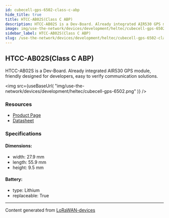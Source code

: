 ```yaml
---
id: cubecell-gps-6502-class-c-abp
hide_title: true
title: HTCC-AB02S(Class C ABP)
description: HTCC-AB02S is a Dev-Board. Already integrated AIR530 GPS module, friendly designed for developers, easy to verify communication solutions.
image: img/use-the-network/devices/development/heltec/cubecell-gps-6502.png
sidebar_label: HTCC-AB02S(Class C ABP)
slug: /use-the-network/devices/development/heltec/cubecell-gps-6502-class-c-abp
---
```



## HTCC-AB02S(Class C ABP)

HTCC-AB02S is a Dev-Board. Already integrated AIR530 GPS module, friendly designed for developers, easy to verify communication solutions.

<img
src={useBaseUrl(
"img/use-the-network/devices/development/heltec/cubecell-gps-6502.png"
)}
/>

### Resources

- [Product Page](https://heltec.org/project/htcc-ab02s/)
- [Datasheet](https://heltec.org/project/htcc-ab02s/#1552557147424-7f1ec-5c652144-e1d6af18-f963)

### Specifications

#### Dimensions:
- width: 27.9 mm
- length: 55.9 mm
- height: 9.5 mm
#### Battery: 
- type: Lithium
- replaceable: True



---
Content generated from [LoRaWAN-devices](https://github.com/TheThingsNetwork/lorawan-devices)